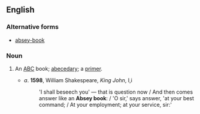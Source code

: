 ==English==

===Alternative forms===
* [[absey-book]]

===Noun===
{{en-noun|head=[[absey]] [[book]]}}

# {{lb|en|obsolete}} An [[ABC]] book; [[abecedary]]; a [[primer]].
#* ''a''. '''1598''', William Shakespeare, ''King John'', I,i
#*: 'I shall beseech you' — that is question now / And then comes answer like an '''Absey book''': / 'O sir,' says answer, 'at your best command; / At your employment; at your service, sir:'